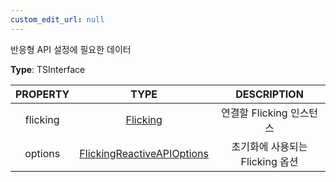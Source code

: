 ```yaml
---
custom_edit_url: null
---
```


<div>

</div>

반응형 API 설정에 필요한 데이터

**Type**: TSInterface

|PROPERTY|TYPE|DESCRIPTION|
|:---:|:---:|:---:|
|flicking|[Flicking](Flicking)|연결할 Flicking 인스턴스|
|options|[FlickingReactiveAPIOptions](FlickingReactiveAPIOptions)|초기화에 사용되는 Flicking 옵션|


